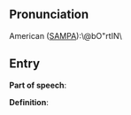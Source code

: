 == Pronunciation ==

American ([[SAMPA]]):\@bO"rtIN\

== Entry ==

'''Part of speech''': 

'''Definition''':

{{stub}}